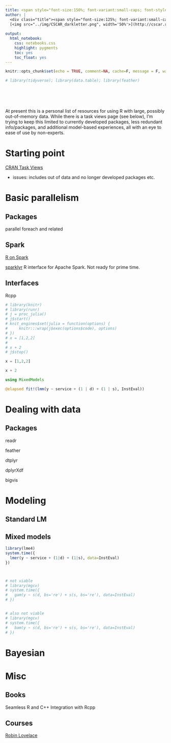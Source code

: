 ```yaml
---
title: <span style="font-size:150%; font-variant:small-caps; font-style:italic">bigR</span>
author: |
  <div class="title"><span style="font-size:125%; font-variant:small-caps; font-style:normal">[Michael Clark](http://m-clark.github.io)</span><br><br>
  [<img src="../img/CSCAR_darkletter.png", width='50%'>](http://cscar.research.umich.edu/)</div>
  
output: 
  html_notebook:
    css: notebooks.css
    highlight: pygments
    toc: yes
    toc_float: yes
---
```


```r
knitr::opts_chunk$set(echo = TRUE, comment=NA, cache=F, message = F, warnings=F, R.options=list(width=120))
```


```r
# library(tidyverse); library(data.table); library(feather)
```


<br><br><br>



At present this is a personal list of resources for using R with large, possibly out-of-memory data. While there is a task views page (see below), I'm trying to keep this limited to currently developed packages, less redundant info/packages, and additional model-based experiences, all with an eye to ease of use by non-experts.

# Starting point

[CRAN Task Views](https://cran.r-project.org/web/views/HighPerformanceComputing.html)

- issues: includes out of data and no longer developed packages etc.

# Basic parallelism
## Packages
parallel
foreach and related

## Spark
[R on Spark](https://github.com/apache/spark/tree/master/R)

[sparklyr](http://spark.rstudio.com) R interface for Apache Spark. Not ready for prime time.

## Interfaces
Rcpp

```r
# library(knitr)
# library(runr)
# j = proc_julia()
# j$start()
# knit_engines$set(julia = function(options) {
#     knitr:::wrap(j$exec(options$code), options)
# })
# x = [1,2,2]
# 
# x + 2
# j$stop()
```

```julia
x = [1,2,2]

x + 2

using MixedModels

@elapsed fit!(lmm(y ~ service + (1 | d) + (1 | s), InstEval))
```


# Dealing with data

## Packages

readr

feather

dtplyr

dplyrXdf

bigvis



# Modeling

## Standard LM
## Mixed models

```r
library(lme4)
system.time({
  lmer(y ~ service + (1|d) + (1|s), data=InstEval)
})



# not viable
# library(mgcv)  
# system.time({
#   gam(y ~ s(d, bs='re') + s(s, bs='re'), data=InstEval)
# })


# also not viable
# library(mgcv)
# system.time({
#   bam(y ~ s(d, bs='re') + s(s, bs='re'), data=InstEval)
# })
```

# Bayesian

# Misc

## Books
Seamless R and C++ Integration with Rcpp

## Courses

[Robin Lovelace](https://github.com/Robinlovelace/R-for-Big-Data)